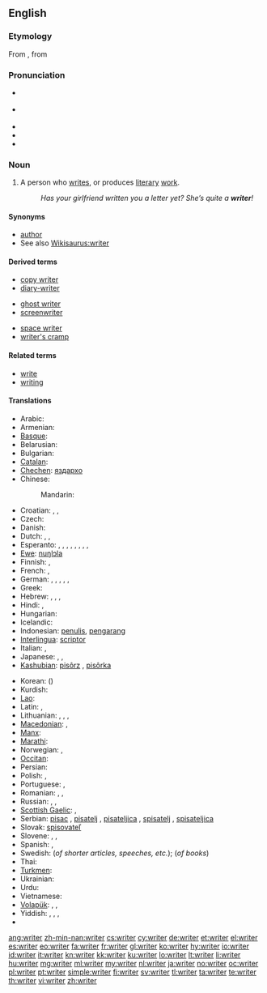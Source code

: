 ==English==
{{wikipedia}}

===Etymology===
From {{etyl|enm|en}}, from {{etyl|ang|en}}

===Pronunciation===
* {{a|RP}} {{IPA|/ɹaɪtə/}}
* {{a|US}} {{IPA|/ɹaɪɾɚ/}}
* {{audio|En-uk-writer.ogg|Audio (UK)}}
* {{audio|en-us-writer.ogg|Audio (US)}}
* {{rhymes|aɪtə(r)}}

===Noun===
{{en-noun}}

# A person who [[write]]s, or produces [[literary]] [[work]].
#: ''Has your girlfriend written you a letter yet? She’s quite a '''writer'''!''

====Synonyms====
* [[author]]
* See also [[Wikisaurus:writer]]

====Derived terms====
{{rel-top3|Terms derived from ''cramp'' (noun)}}
* [[copy writer]]
* [[diary-writer]]
{{rel-mid3}}
* [[ghost writer]]
* [[screenwriter]]
{{rel-mid3}}
* [[space writer]]
* [[writer's cramp]]
{{rel-bottom}}

====Related terms====
* [[write]]
* [[writing]]

====Translations====
{{trans-top|person who writes; an author}}
* Arabic: {{t|ar|كاتب|m|tr=kaatib|sc=Arab}}
* Armenian: {{t|hy|գրող|tr=groġ|sc=Armn}}
* [[Basque]]: {{t|eu|idazle|xs=Basque}}
* Belarusian: {{t|be|пісьменнік|m|tr=pis'ménnik|sc=Cyrl}}
* Bulgarian: {{t|bg|писател|m|tr=pisátel|sc=Cyrl}}
* [[Catalan]]: {{t|ca|escriptor|m}}
* [[Chechen]]: [[яздархо]]
* Chinese:
*: Mandarin: {{t|zh|作家|tr=zuòjiā|sc=Hani}}
* Croatian: {{t+|hr|pisac|m|alt=písac}}, {{t-|hr|spisatelj|m|alt=spìsatelj}}, {{t+|hr|spisateljica|f|alt=spisatèljica}}
* Czech: {{t-|cs|spisovatel|m}}
* Danish: {{t|da|forfatter}}
* Dutch: {{t+|nl|schrijver|m}}, {{t+|nl|schrijfster|f}}, {{t+|nl|auteur|m|f}}
* Esperanto: {{qualifier|male or female}} {{t|eo|skribanto}}, {{qualifier|male}} {{t|eo|virskribanto}}, {{qualifier|female}} {{t|eo|skribantino}}, {{qualifier|male or female, professional}} {{t|eo|skribisto}}, {{qualifier|male}} {{t|eo|virskribisto}}, {{qualifier|female}} {{t|eo|skribistino}}, {{qualifier|male or female}} {{t|eo|verkisto}}, {{qualifier|male}} {{t|eo|virverkisto}}, {{qualifier|female}} {{t|eo|verkistino}}
* [[Ewe]]: [[nuŋlɔla]]
* Finnish: {{t-|fi|kirjoittaja}}, {{t|fi|kirjailija}}
* French: {{t+|fr|écrivain|m}}, {{t+|fr|auteur|m}}
* German: {{qualifier|male, generic}} {{t|de|Schriftsteller|m}}, {{qualifier|female}} {{t|de|Schriftstellerin|f}}, {{qualifier|male, generic}} {{t|de|Autor|m}}, {{qualifier|female}} {{t|de|Autorin|f}}, {{qualifier|male, generic}} {{t|de|Schreiber|m}}, {{qualifier|female}} {{t|de|Schreiberin|f}}
* Greek: {{t+|el|συγγραφέας|m|f|tr=syngraféas}}
* Hebrew: {{t|he|סופר|m|tr=sofér|sc=Hebr}}, {{t|he|סוֹפֵר|m|tr=sofér|sc=Hebr}}, {{t|he|סופרת|f|tr=soféret|sc=Hebr}}, {{t|he|סוֹפֶרֶת|f|tr=soféret|sc=Hebr}}
* Hindi: {{t|hi|लेखक|m|tr=lekhak|sc=Deva}}, {{t|hi|लेखिका|f|tr=lekhikā|sc=Deva}}
* Hungarian: {{t+|hu|író}}
* Icelandic: {{t+|is|rithöfundur|m}}
* Indonesian: [[tulis|penulis]], [[karang|pengarang]]
* [[Interlingua]]: [[scriptor]]
* Italian: {{t+|it|scrittore|m}}, {{t+|it|scrittrice|f}}
* Japanese: {{t|ja|著者|tr=ちょしゃ, chósha|sc=Jpan}}, {{t|ja|作家|tr=さっか, sakká|sc=Jpan}}, {{t|ja|筆者|tr=ひっしゃ, hissha|sc=Jpan}}
* [[Kashubian]]: [[pisôrz]] {{m}}, [[pisôrka]] {{f}}
{{trans-mid}}
* Korean: {{t|ko|작가|tr=jakga|sc=Kore}} ({{t|ko|作家|sc=Kore}})
* Kurdish: {{ku-Arab|[[نوسه‌ر]]}}
* [[Lao]]: {{t+|lo|ນັກຂຽນ|tr=nak-khian|sc=Laoo|xs=Lao}}
* Latin: {{t|la|scriptor|m}}, {{t|la|scriptrix|f}}
* Lithuanian: {{t+|lt|rašytojas|m|xs=Lithuanian}}, {{t+|lt|rašytoja|f|xs=Lithuanian}}, {{t|lt|autorius|m|xs=Lithuanian}}, {{t|lt|autorė|f|xs=Lithuanian}}
* [[Macedonian]]: {{t-|mk|писател|m|tr=písatel}}, {{t-|mk|писателка|f|tr=pisátelka}}
* [[Manx]]: {{t|gv|screeudeyr|m}}
* [[Marathi]]: {{t-|mr|लेखक|sc=Deva|xs=Marathi}}
* Norwegian: {{t|no|forfatter|m}}, {{t-|no|skribent|m}}
* [[Occitan]]: {{t|oc|escrivan|m}}
* Persian: {{t|fa|نویسنده|tr=nevisande|sc=fa-Arab}}
* Polish: {{t+|pl|pisarz|m}}, {{t-|pl|pisarka|f}}
* Portuguese: {{t+|pt|escritor|m}}, {{t-|pt|escritora|f}}
* Romanian: {{t-|ro|scriitor}}, {{t|ro|scriitoare|f}}, {{t|ro|autor ( de cărți)|m}}
* Russian: {{t|ru|писатель|m|tr=pisátel’|sc=Cyrl}}, {{t|ru|писательница|f|tr=pisátel’nica|sc=Cyrl}}, {{t|ru|автор|m|tr=ávtor|sc=Cyrl}}
* [[Scottish Gaelic]]: {{t-|gd|sgrìobhadair|m|xs=Scottish Gaelic}},{{t-|gd|sgrìobhaiche|m|xs=Scottish Gaelic}}
* Serbian: [[pisac]] {{m}}, [[pisatelj]] {{m}}, [[pisateljica]] {{f}}, [[spisatelj]] {{m}}, [[spisateljica]] {{f}}
* Slovak: [[spisovateľ]] {{m}}
* Slovene: {{t+|sl|pisatelj|m}}, {{t|sl|pisateljica|f}}, {{t|sl|pisec}}
* Spanish: {{t-|es|escritor|m}}, {{t-|es|escritora|f}}
* Swedish: {{t|sv|skribent|c}} (''of shorter articles, speeches, etc.''); {{t|sv|författare|c}} (''of books'')
* Thai: {{t-|th|นักเขียน|m|tr=nak-khian}}
* [[Turkmen]]: {{t|tk|ýazyjy}}
* Ukrainian: {{t|uk|письменник|m|tr=pys'ménnyk|sc=Cyrl}}
* Urdu: {{t|ur|لیکھک|m|tr=lekhak|sc=ur-Arab}}
* Vietnamese: {{t|vi|nhà văn}}
* [[Volapük]]: {{qualifier|male or female}} {{t|vo|lautan}}, {{qualifier|male}} {{t|vo|hilautan}}, {{qualifier|female}} {{t|vo|jilautan}}
* Yiddish: {{qualifier|male, generic}} {{t|yi|שריפֿטשטעלער|m|tr=shriftshteler|sc=Hebr}}, {{qualifier|female}} {{t|yi|שריפֿטשטעלערין|f|tr=shriftshtelerin, schriftschtelerin|sc=Hebr}}, {{qualifier|male, generic}} {{t|yi|שרײַבער|m|tr=shrayber, schrajber|sc=Hebr}}, {{qualifier|female}} {{t|yi|שרײַבערין|f|tr=shrayberin, schrajberin|sc=Hebr}}
* {{trreq|ang}}
{{trans-bottom}}

[[ang:writer]]
[[zh-min-nan:writer]]
[[cs:writer]]
[[cy:writer]]
[[de:writer]]
[[et:writer]]
[[el:writer]]
[[es:writer]]
[[eo:writer]]
[[fa:writer]]
[[fr:writer]]
[[gl:writer]]
[[ko:writer]]
[[hy:writer]]
[[io:writer]]
[[id:writer]]
[[it:writer]]
[[kn:writer]]
[[kk:writer]]
[[ku:writer]]
[[lo:writer]]
[[lt:writer]]
[[li:writer]]
[[hu:writer]]
[[mg:writer]]
[[ml:writer]]
[[my:writer]]
[[nl:writer]]
[[ja:writer]]
[[no:writer]]
[[oc:writer]]
[[pl:writer]]
[[pt:writer]]
[[simple:writer]]
[[fi:writer]]
[[sv:writer]]
[[tl:writer]]
[[ta:writer]]
[[te:writer]]
[[th:writer]]
[[vi:writer]]
[[zh:writer]]